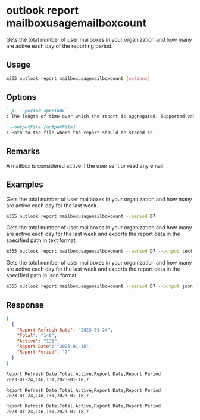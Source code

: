 
# outlook report mailboxusagemailboxcount

Gets the total number of user mailboxes in your organization and how many are active each day of the reporting period.

## Usage

```sh
m365 outlook report mailboxusagemailboxcount [options]
```

## Options

```md definition-list
`-p, --period <period>`
: The length of time over which the report is aggregated. Supported values `D7`, `D30`, `D90`, `D180`.

`--outputFile [outputFile]`
: Path to the file where the report should be stored in
```

<Global />

## Remarks

A mailbox is considered active if the user sent or read any email.

## Examples

Gets the total number of user mailboxes in your organization and how many are active each day for the last week.

```sh
m365 outlook report mailboxusagemailboxcount --period D7
```

Gets the total number of user mailboxes in your organization and how many are active each day for the last week and exports the report data in the specified path in text format

```sh
m365 outlook report mailboxusagemailboxcount --period D7 --output text > "mailboxusagemailboxcount.txt"
```

Gets the total number of user mailboxes in your organization and how many are active each day for the last week and exports the report data in the specified path in json format

```sh
m365 outlook report mailboxusagemailboxcount --period D7 --output json > "mailboxusagemailboxcount.json"
```

## Response

<Tabs>
  <TabItem value="JSON">

  ```json
  [
    {
      "Report Refresh Date": "2023-01-24",
      "Total": "146",
      "Active": "131",
      "Report Date": "2023-01-18",
      "Report Period": "7"
    }
  ]
  ```

  </TabItem>
  <TabItem value="Text">

  ```txt
  Report Refresh Date,Total,Active,Report Date,Report Period
  2023-01-24,146,131,2023-01-18,7
  ```

  </TabItem>
  <TabItem value="CSV">

  ```csv
  Report Refresh Date,Total,Active,Report Date,Report Period
  2023-01-24,146,131,2023-01-18,7
  ```

  </TabItem>
  <TabItem value="Markdown">

  ```md
  Report Refresh Date,Total,Active,Report Date,Report Period
  2023-01-24,146,131,2023-01-18,7
  ```

  </TabItem>
</Tabs>

